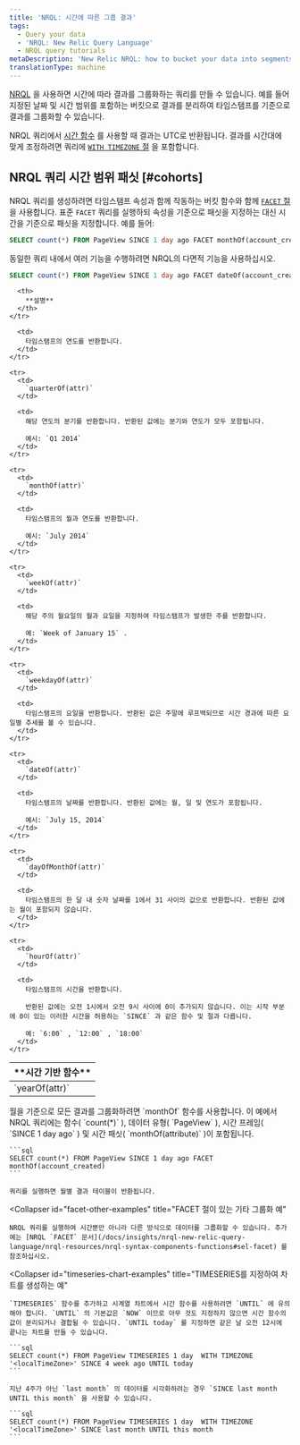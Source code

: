 ```yaml
---
title: 'NRQL: 시간에 따른 그룹 결과'
tags:
  - Query your data
  - 'NRQL: New Relic Query Language'
  - NRQL query tutorials
metaDescription: 'New Relic NRQL: how to bucket your data into segments of time with the FACET clause.'
translationType: machine
---
```


[NRQL](/docs/query-data/nrql-new-relic-query-language/getting-started/introduction-nrql) 을 사용하면 시간에 따라 결과를 그룹화하는 쿼리를 만들 수 있습니다. 예를 들어 지정된 날짜 및 시간 범위를 포함하는 버킷으로 결과를 분리하여 타임스탬프를 기준으로 결과를 그룹화할 수 있습니다.

NRQL 쿼리에서 [시간 함수](/docs/insights/use-insights-ui/time-settings/set-time-range-insights-dashboards-charts) 를 사용할 때 결과는 UTC로 반환됩니다. 결과를 시간대에 맞게 조정하려면 쿼리에 [`WITH TIMEZONE` 절](/docs/insights/nrql-new-relic-query-language/nrql-resources/nrql-syntax-components-functions#sel-timezone) 을 포함합니다.

## NRQL 쿼리 시간 범위 패싯 [#cohorts]

NRQL 쿼리를 생성하려면 타임스탬프 속성과 함께 작동하는 버킷 함수와 함께 [`FACET` 절](/docs/insights/nrql-new-relic-query-language/nrql-resources/nrql-syntax-components-functions#sel-facett) 을 사용합니다. 표준 `FACET` 쿼리를 실행하되 속성을 기준으로 패싯을 지정하는 대신 시간을 기준으로 패싯을 지정합니다. 예를 들어:

```sql
SELECT count(*) FROM PageView SINCE 1 day ago FACET monthOf(account_created)
```

동일한 쿼리 내에서 여러 기능을 수행하려면 NRQL의 다면적 기능을 사용하십시오.

```sql
SELECT count(*) FROM PageView SINCE 1 day ago FACET dateOf(account_created), monthOf(account_created)
```

<table>
  <thead>
    <tr>
      <th width={210}>
        **시간 기반 함수**
      </th>

      <th>
        **설명**
      </th>
    </tr>
  </thead>

  <tbody>
    <tr>
      <td>
        `yearOf(attr)`
      </td>

      <td>
        타임스탬프의 연도를 반환합니다.
      </td>
    </tr>

    <tr>
      <td>
        `quarterOf(attr)`
      </td>

      <td>
        해당 연도의 분기를 반환합니다. 반환된 값에는 분기와 연도가 모두 포함됩니다.

        예시: `Q1 2014`
      </td>
    </tr>

    <tr>
      <td>
        `monthOf(attr)`
      </td>

      <td>
        타임스탬프의 월과 연도를 반환합니다.

        예시: `July 2014`
      </td>
    </tr>

    <tr>
      <td>
        `weekOf(attr)`
      </td>

      <td>
        해당 주의 월요일의 월과 요일을 지정하여 타임스탬프가 발생한 주를 반환합니다.

        예: `Week of January 15` .
      </td>
    </tr>

    <tr>
      <td>
        `weekdayOf(attr)`
      </td>

      <td>
        타임스탬프의 요일을 반환합니다. 반환된 값은 주말에 루프백되므로 시간 경과에 따른 요일별 추세를 볼 수 있습니다.
      </td>
    </tr>

    <tr>
      <td>
        `dateOf(attr)`
      </td>

      <td>
        타임스탬프의 날짜를 반환합니다. 반환된 값에는 월, 일 및 연도가 포함됩니다.

        예시: `July 15, 2014`
      </td>
    </tr>

    <tr>
      <td>
        `dayOfMonthOf(attr)`
      </td>

      <td>
        타임스탬프의 한 달 내 숫자 날짜를 1에서 31 사이의 값으로 반환합니다. 반환된 값에는 월이 포함되지 않습니다.
      </td>
    </tr>

    <tr>
      <td>
        `hourOf(attr)`
      </td>

      <td>
        타임스탬프의 시간을 반환합니다.

        반환된 값에는 오전 1시에서 오전 9시 사이에 0이 추가되지 않습니다. 이는 시작 부분에 0이 있는 이러한 시간을 허용하는 `SINCE` 과 같은 함수 및 절과 다릅니다.

        예: `6:00` , `12:00` , `18:00`
      </td>
    </tr>
  </tbody>
</table>

<CollapserGroup>
  <Collapser
    id="facet-time-example"
    title="월별 결과 그룹화"
  >
    월을 기준으로 모든 결과를 그룹화하려면 `monthOf` 함수를 사용합니다. 이 예에서 NRQL 쿼리에는 함수( `count(*)` ), 데이터 유형( `PageView` ), 시간 프레임( `SINCE 1 day ago` ) 및 시간 패싯( `monthOf(attribute)` )이 포함됩니다.

    ```sql
    SELECT count(*) FROM PageView SINCE 1 day ago FACET monthOf(account_created)
    ```

    쿼리를 실행하면 월별 결과 테이블이 반환됩니다.
  </Collapser>

  <Collapser
    id="facet-other-examples"
    title="FACET 절이 있는 기타 그룹화 예"
  >
    NRQL 쿼리를 실행하여 시간뿐만 아니라 다른 방식으로 데이터를 그룹화할 수 있습니다. 추가 예는 [NRQL `FACET` 문서](/docs/insights/nrql-new-relic-query-language/nrql-resources/nrql-syntax-components-functions#sel-facet) 를 참조하십시오.
  </Collapser>

  <Collapser
    id="timeseries-chart-examples"
    title="TIMESERIES를 지정하여 차트를 생성하는 예"
  >
    `TIMESERIES` 함수를 추가하고 시계열 차트에서 시간 함수를 사용하려면 `UNTIL` 에 유의해야 합니다. `UNTIL` 의 기본값은 `NOW` 이므로 아무 것도 지정하지 않으면 시간 함수의 값이 분리되거나 결합될 수 있습니다. `UNTIL today` 를 지정하면 같은 날 오전 12시에 끝나는 차트를 만들 수 있습니다.

    ```sql
    SELECT count(*) FROM PageView TIMESERIES 1 day  WITH TIMEZONE '<localTimeZone>' SINCE 4 week ago UNTIL today
    ```

    지난 4주가 아닌 `last month` 의 데이터를 시각화하려는 경우 `SINCE last month UNTIL this month` 을 사용할 수 있습니다.

    ```sql
    SELECT count(*) FROM PageView TIMESERIES 1 day  WITH TIMEZONE '<localTimeZone>' SINCE last month UNTIL this month
    ```
  </Collapser>
</CollapserGroup>